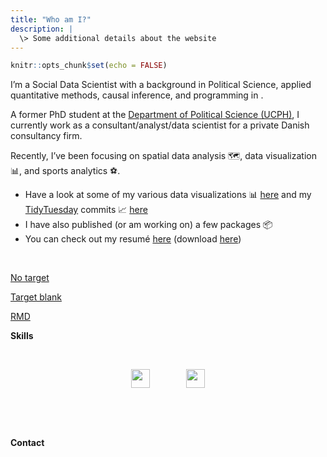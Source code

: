 ```yaml
---
title: "Who am I?"
description: |
  \> Some additional details about the website
---
```


```r
knitr::opts_chunk$set(echo = FALSE)
```

<!-- [text](link) -->

I'm a Social Data Scientist with a background in Political Science, applied quantitative methods, causal inference, and programming in <i class="fab fa-r-project"></i>.



A former PhD student at the [Department of Political Science (UCPH)](https://politicalscience.ku.dk), I currently work as a consultant/analyst/data scientist for a private Danish consultancy firm.

Recently, I've been focusing on spatial data analysis 🗺️, data visualization &#128202;, and sports analytics &#9917;.

* Have a look at some of my various data visualizations &#128202; [here](https://github.com/jvieroe/dataviz) and my [TidyTuesday](https://github.com/rfordatascience/tidytuesday) commits &#128200; [here](https://github.com/jvieroe/TidyTuesday)
* I have also published (or am working on) a few <i class="fab fa-r-project"></i> packages &#128230;
* You can check out my resumé [here](https://github.com/jvieroe/CV/blob/main/CV_JeppeVieroe.pdf) (download [here](https://github.com/jvieroe/CV/raw/main/CV_JeppeVieroe.pdf))

<br>


<a href="https://github.com/jvieroe/dataviz"> No target </a>

<a href="https://github.com/jvieroe/dataviz" target="_blank"> Target blank </a> 

[RMD](https://github.com/jvieroe/dataviz)


<!-- <center> -->
**Skills**
<!-- </center> -->

<br>

<!-- <div class="myskills"> -->
<!-- <p style="text-align: center;"> -->
<!--     <a href="https://www.r-project.org" target="_blank" class="fab fa-r-project"  style="font-size:36px;"></a>  -->
<!-- </p> -->
<!-- <p style="text-align: center;"> -->
<!--     <a href="https://www.r-project.org/"> <img src="logos/RStudio-Logo-Black.png" alt="" height="30"></a>  -->
<!-- </p> -->
<!-- <p style="text-align: center;"> -->
<!--     <a href="https://www.r-project.org/"> <img src="logos/stata_black.png" alt="" height="30"></a>  -->
<!-- </p> -->
<!-- </div> -->

<!-- <div class="myskills"> -->
<!-- <p style="text-align: center;"> -->
<!--     <i class="fab fa-r-project" style="font-size:36px;"></i> -->
<!-- </p> -->
<!-- <p style="text-align: center;"> -->
<!--     <img src="logos/RStudio-Logo-Black.png" alt="" height="30"> -->
<!-- </p> -->
<!-- <p style="text-align: center;"> -->
<!--     <img src="logos/stata_black.png" alt="" height="30"> -->
<!-- </p> -->
<!-- <p style="text-align: center;"> -->
<!--     <i class="fab fa-html5" style="font-size:36px;"></i> -->
<!-- </p> -->
<!-- </div> -->


<div class="myskills">
<p style="text-align: center;">
    <i class="fab fa-r-project" style="font-size:36px;"></i> &emsp; &emsp; &emsp;
    <img src="logos/RStudio-Logo-Black.png" alt="" height="30"> &emsp; &emsp; &emsp;
    <img src="logos/stata_black.png" alt="" height="30">  &emsp; &emsp; &emsp;
    <i class="fab fa-html5" style="font-size:36px;"></i> 
</p>
<p style="text-align: center;">
    <i class="fab fa-git" style="font-size:36px;"></i> &emsp; &emsp; &emsp; 
    <i class="fab fa-github-square" style="font-size:36px;"></i> &emsp; &emsp; &emsp;
    <i class="fas fa-database" style="font-size:36px;"></i> &emsp; &emsp; &emsp;
    <i class="far fa-file-excel" style="font-size:36px;"></i> &emsp; &emsp; &emsp;
    <i class="fas fa-globe-africa" style="font-size:36px;"></i>
</p>
</div>


<br>

**Contact**

<br>

<div class="mylinks">
<p style="text-align: center;">
    <a href="https://github.com/jvieroe" target="_blank" class="fa fa-github" style="font-size:36px;"></a> &emsp;
    <a href="mailto:jvieroe@gmail.com" target="_blank" class="fa fa-envelope" style="font-size:36px;"></a> &emsp;
    <a href="https://www.linkedin.com/in/jeppe-vierø-028b4320b/" target="_blank" class="fa fa-linkedin-square" style="font-size:36px;"></a> &emsp;
    <a href="https://twitter.com/jvieroe" target="_blank" class="fa fa-twitter" style="font-size:36px;"></a>
</p>
</div>







<!-- <a href="https://twitter.com/Vieroe"> <img src="https://img.shields.io/badge/Twitter-1d9bf0?style=flat&logo=twitter&labelColor=1d9bf0&logoColor=white" /> </a> <a href="mailto:jvieroe@gmail.com"> <img src="https://img.shields.io/badge/Gmail-orange?style=flat&logo=gmail&labelColor=orange&logoColor=white" /> </a> <a href="https://www.linkedin.com/in/jeppe-vier%C3%B8-028b4320b"> <img src="https://img.shields.io/badge/LinkedIn-0a66c2?style=flat&logo=linkedin&labelColor=0a66c2" /> </a> <a href="https://github.com/jvieroe"> <img src="https://img.shields.io/badge/GitHub-black?style=flat&logo=github&labelColor=black&logoColor=white" />  </a> <a href="https://jvieroe.github.io"> <img src="https://img.shields.io/badge/jvieroe.github.io-teal?style=flat&logo=github&labelColor=teal&logoColor=white" /> </a> -->

